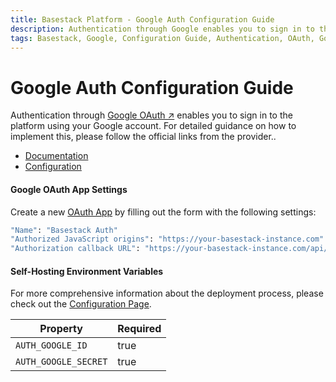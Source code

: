 ```yaml
---
title: Basestack Platform - Google Auth Configuration Guide
description: Authentication through Google enables you to sign in to the platform using your Google account.
tags: Basestack, Google, Configuration Guide, Authentication, OAuth, Google Application Settings, Self-Hosting Environment Variables
---
```



# Google Auth Configuration Guide

Authentication through [Google OAuth ↗](https://developers.google.com/identity/protocols/oauth2) enables you to sign in to the platform using your Google account. For detailed guidance on how to implement this, please follow the official links from the provider..

- [Documentation](https://developers.google.com/identity/protocols/oauth2)
- [Configuration](https://console.cloud.google.com/apis/credentials)

#### Google OAuth App Settings

Create a new [OAuth App](https://console.cloud.google.com/apis/credentials) by filling out the form with the following settings:

```bash
"Name": "Basestack Auth"
"Authorized JavaScript origins": "https://your-basestack-instance.com"
"Authorization callback URL": "https://your-basestack-instance.com/api/auth/callback/google"
```

#### Self-Hosting Environment Variables

For more comprehensive information about the deployment process, please check
out the [Configuration Page](/self-hosting).

| Property             | Required |
| -------------------- | -------- |
| `AUTH_GOOGLE_ID`     | true     |
| `AUTH_GOOGLE_SECRET` | true     |
